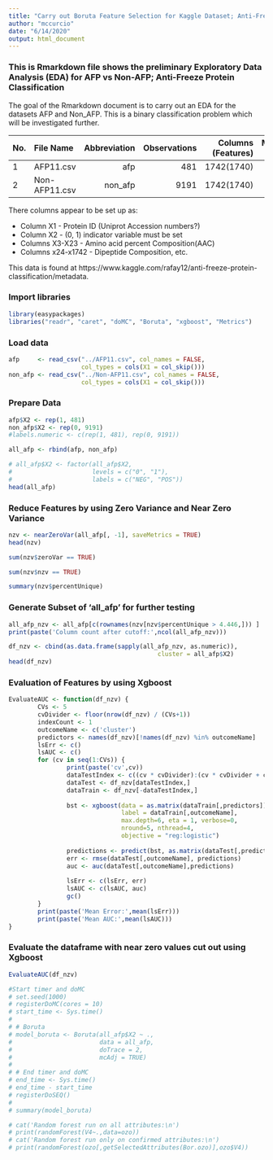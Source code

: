 ```yaml
---
title: "Carry out Boruta Feature Selection for Kaggle Dataset; Anti-Freeze Protein Classification"
author: "mccurcio"
date: "6/14/2020"
output: html_document
---
```


### This is Rmarkdown file shows the preliminary Exploratory Data Analysis (EDA) for AFP vs Non-AFP; Anti-Freeze Protein Classification

The goal of the Rmarkdown document is to carry out an EDA for the datasets AFP and Non_AFP. This is a binary classification problem which will be investigated further.



| No. | File Name     | Abbreviation | Observations | Columns (Features) | Missing Values |
| :-- | :------------ | -----------: | -----------: | -----------------: | -------------: |
| 1   | AFP11.csv     | afp          |          481 |         1742(1740) |              0 |
| 2   | Non-AFP11.csv | non_afp      |         9191 |         1742(1740) |              0 |
  

There columns appear to be set up as:  

- Column X1 - Protein ID (Uniprot Accession numbers?)  
- Column X2 - (0, 1) indicator variable must be set  
- Columns X3-X23 - Amino acid percent Composition(AAC)  
- Columns x24-x1742 - Dipeptide Composition, etc.  

This data is found at https://www.kaggle.com/rafay12/anti-freeze-protein-classification/metadata.


### Import libraries
```r
library(easypackages)
libraries("readr", "caret", "doMC", "Boruta", "xgboost", "Metrics")
```

### Load data
```r
afp     <- read_csv("../AFP11.csv", col_names = FALSE,
                    col_types = cols(X1 = col_skip()))
non_afp <- read_csv("../Non-AFP11.csv", col_names = FALSE,
                    col_types = cols(X1 = col_skip()))
```

### Prepare Data
```r
afp$X2 <- rep(1, 481)
non_afp$X2 <- rep(0, 9191)
#labels.numeric <- c(rep(1, 481), rep(0, 9191))

all_afp <- rbind(afp, non_afp)

# all_afp$X2 <- factor(all_afp$X2,
#                      levels = c("0", "1"),
#                      labels = c("NEG", "POS"))
head(all_afp)
```

### Reduce Features by using Zero Variance and Near Zero Variance
```r
nzv <- nearZeroVar(all_afp[, -1], saveMetrics = TRUE)
head(nzv)
```

```r
sum(nzv$zeroVar == TRUE)

sum(nzv$nzv == TRUE)

summary(nzv$percentUnique)
```

### Generate Subset of 'all_afp' for further testing
```r
all_afp_nzv <- all_afp[c(rownames(nzv[nzv$percentUnique > 4.446,])) ]
print(paste('Column count after cutoff:',ncol(all_afp_nzv)))
```

```r
df_nzv <- cbind(as.data.frame(sapply(all_afp_nzv, as.numeric)), 
                                         cluster = all_afp$X2)
head(df_nzv)
```

### Evaluation of Features by using Xgboost
```r
EvaluateAUC <- function(df_nzv) {
        CVs <- 5
        cvDivider <- floor(nrow(df_nzv) / (CVs+1))
        indexCount <- 1
        outcomeName <- c('cluster')
        predictors <- names(df_nzv)[!names(df_nzv) %in% outcomeName]
        lsErr <- c()
        lsAUC <- c()
        for (cv in seq(1:CVs)) {
                print(paste('cv',cv))
                dataTestIndex <- c((cv * cvDivider):(cv * cvDivider + cvDivider))
                dataTest <- df_nzv[dataTestIndex,]
                dataTrain <- df_nzv[-dataTestIndex,]
                
                bst <- xgboost(data = as.matrix(dataTrain[,predictors]),
                               label = dataTrain[,outcomeName],
                               max.depth=6, eta = 1, verbose=0,
                               nround=5, nthread=4, 
                               objective = "reg:logistic")
                
                predictions <- predict(bst, as.matrix(dataTest[,predictors]), outputmargin=TRUE)
                err <- rmse(dataTest[,outcomeName], predictions)
                auc <- auc(dataTest[,outcomeName],predictions)
                
                lsErr <- c(lsErr, err)
                lsAUC <- c(lsAUC, auc)
                gc()
        }
        print(paste('Mean Error:',mean(lsErr)))
        print(paste('Mean AUC:',mean(lsAUC)))
}
```


### Evaluate the dataframe with near zero values cut out using Xgboost
```r
EvaluateAUC(df_nzv)
```














```r
#Start timer and doMC
# set.seed(1000)
# registerDoMC(cores = 10)
# start_time <- Sys.time()
# 
# # Boruta
# model_boruta <- Boruta(all_afp$X2 ~ .,
#                        data = all_afp,
#                        doTrace = 2,
#                        mcAdj = TRUE)
# 
# # End timer and doMC
# end_time <- Sys.time()
# end_time - start_time
# registerDoSEQ()
# 
# summary(model_boruta)
```


```r
# cat('Random forest run on all attributes:\n')
# print(randomForest(V4~.,data=ozo))
# cat('Random forest run only on confirmed attributes:\n')
# print(randomForest(ozo[,getSelectedAttributes(Bor.ozo)],ozo$V4))
```
















